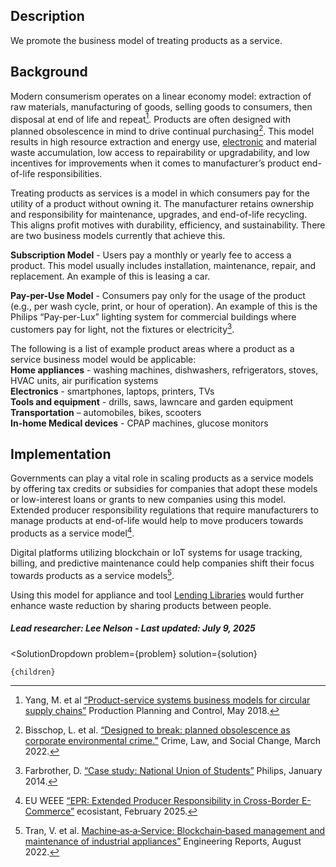 

## Description
We promote the business model of treating products as a service.

## Background
Modern consumerism operates on a linear economy model: extraction of  raw materials, manufacturing of  goods, selling goods to consumers, then disposal at end of life and repeat[^"5"]. Products are often designed with planned obsolescence in mind to drive continual purchasing[^"1"]. This model results in high resource extraction and energy use, [electronic]( https://www.urbancruiseship.org/waste/hazardous_waste/ewaste) and material waste accumulation, low access to repairability or upgradability, and low incentives for improvements when it comes to manufacturer’s product end-of-life responsibilities.

Treating products as services is a model in which consumers pay for the utility of a product without owning it. The manufacturer retains ownership and responsibility for maintenance, upgrades, and end-of-life recycling. This aligns profit motives with durability, efficiency, and sustainability. There are two business models currently that achieve this.

<b>Subscription Model</b> - Users pay a monthly or yearly fee to access a product. This model usually includes installation, maintenance, repair, and replacement. An example of this is leasing a car.

<b>Pay-per-Use Model</b> - Consumers pay only for the usage of the product (e.g., per wash cycle, print, or hour of operation). An example of this is the Philips “Pay-per-Lux” lighting system for commercial buildings where customers pay for light, not the fixtures or electricity[^"2"].

The following is a list of example product areas where a product as a service business model would be applicable:  
<b>Home appliances</b> - washing machines, dishwashers, refrigerators, stoves, HVAC units, air purification systems  
<b>Electronics</b> - smartphones, laptops, printers, TVs  
<b>Tools and equipment</b> - drills, saws, lawncare and garden equipment  
<b>Transportation</b> – automobiles, bikes, scooters  
<b>In-home Medical devices</b> - CPAP machines, glucose monitors  

## Implementation
Governments can play a vital role in scaling products as a service models by offering tax credits or subsidies for companies that adopt these models or low-interest loans or grants to new companies using this model. Extended producer responsibility regulations that require manufacturers to manage products at end-of-life would help to move producers towards products as a service model[^"3"]. 

Digital platforms utilizing blockchain or IoT systems for usage tracking, billing, and predictive maintenance could help companies shift their focus towards products as a service models[^"4"].

Using this model for appliance and tool [Lending Libraries]( https://www.urbancruiseship.org/waste/material_reduction) would further enhance waste reduction by sharing products between people.

##### Lead researcher: Lee Nelson - Last updated: July 9, 2025

[^"1"]: Bisschop, L. et al. [“Designed to break: planned obsolescence as corporate environmental crime.”]( https://doi.org/10.1007/s10611-022-10023-4) Crime, Law, and Social Change, March 2022.

[^"2"]: Farbrother, D. [“Case study: National Union of Students”]( https://images.philips.com/is/content/PhilipsConsumer/PDFDownloads/United%20Kingdom/CALI20160201_001-UPD-en_GB-CaseStudy_NUS_UK.pdf) Philips, January 2014.

[^"3"]: EU WEEE [“EPR: Extended Producer Responsibility in Cross-Border E-Commerce”]( https://www.ecosistant.eu/en/epr-extended-producer-responsibility-ecommerce/) ecosistant, February 2025.

[^"4"]: Tran, V. et al. [Machine‐as‐a‐Service: Blockchain‐based management and maintenance of industrial appliances”]( http://dx.doi.org/10.1002/eng2.12567) Engineering Reports, August 2022.

[^"5"]: Yang, M. et al [“Product-service systems business models for circular supply chains”]( https://doi.org/10.1080/09537287.2018.1449247) Production Planning and Control, May 2018.

  <SolutionDropdown 
    problem={problem} 
    solution={solution}
  >
    {children}
  </SolutionDropdown>